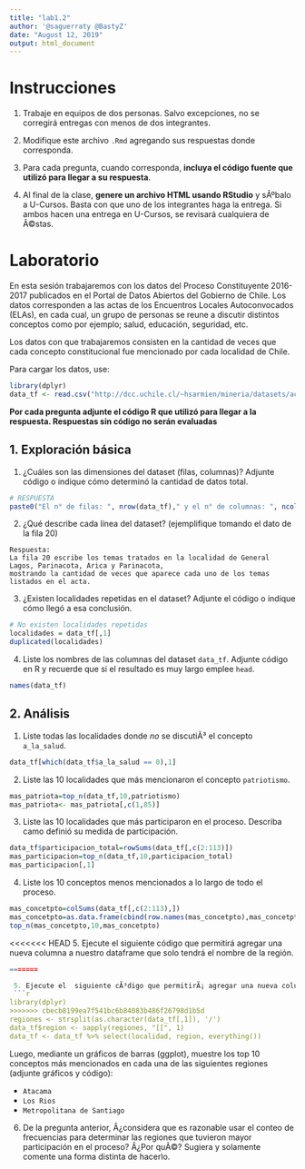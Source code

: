 ```yaml
---
title: "lab1.2"
author: '@saguerraty @BastyZ'
date: "August 12, 2019"
output: html_document
---
```

# Instrucciones

1. Trabaje en equipos de dos personas. Salvo excepciones, no se corregirá entregas con menos de dos integrantes.

2. Modifique este archivo `.Rmd` agregando sus respuestas donde corresponda.

3. Para cada pregunta, cuando corresponda, **incluya el código fuente que utilizó para llegar a su respuesta**.

4. Al final de la clase, **genere un archivo HTML usando RStudio** y sÃºbalo a U-Cursos.
   Basta con que uno de los integrantes haga la entrega. Si ambos hacen una entrega en U-Cursos, se revisará cualquiera de Ã©stas.


# Laboratorio


En esta sesión trabajaremos con los datos del Proceso Constituyente 2016-2017 publicados en el Portal de Datos Abiertos del Gobierno de Chile. Los datos corresponden a las actas de los Encuentros Locales Autoconvocados (ELAs), en cada cual, un grupo de personas se reune a discutir distintos conceptos como por ejemplo; salud, educación, seguridad, etc.

Los datos con que trabajaremos consisten en la cantidad de veces que cada concepto constitucional fue mencionado por cada localidad de Chile. 

Para cargar los datos, use:

```r
library(dplyr)
data_tf <- read.csv("http://dcc.uchile.cl/~hsarmien/mineria/datasets/actas.txt", header = T)
```


**Por cada pregunta adjunte el código R que utilizó para llegar a la respuesta. Respuestas sin código no serán evaluadas**

## 1. Exploración básica

1. ¿Cuáles son las dimensiones del dataset (filas, columnas)? Adjunte código o indique cómo determinó la cantidad de datos total. 

```r
# RESPUESTA
paste0("El n° de filas: ", nrow(data_tf)," y el n° de columnas: ", ncol(data_tf))
```

2. ¿Qué describe cada línea del dataset? (ejemplifique tomando el dato de la fila 20)

```
Respuesta:
La fila 20 escribe los temas tratados en la localidad de General Lagos, Parinacota, Arica y Parinacota,
mostrando la cantidad de veces que aparece cada uno de los temas listados en el acta.
```

3. ¿Existen localidades repetidas en el dataset? Adjunte el código o indique cómo llegó a esa conclusión.

```r
# No existen localidades repetidas
localidades = data_tf[,1]
duplicated(localidades)
```

4. Liste los nombres de las columnas del dataset `data_tf`. Adjunte código en R y recuerde que si el resultado es muy largo emplee `head`. 

```r
names(data_tf)
```


## 2. Análisis


 1. Liste todas las localidades donde *no* se discutiÃ³ el concepto `a_la_salud`.
```r
data_tf[which(data_tf$a_la_salud == 0),1]
```

 2. Liste las 10 localidades que más mencionaron el concepto `patriotismo`.
```r
mas_patriota=top_n(data_tf,10,patriotismo)
mas_patriota<- mas_patriota[,c(1,85)]
```

 3. Liste las 10 localidades que más participaron en el proceso. Describa camo definió su medida de participación.
```r
data_tf$participacion_total=rowSums(data_tf[,c(2:113)])
mas_participacion=top_n(data_tf,10,participacion_total)
mas_participacion[,1]
```


 4. Liste los 10 conceptos menos mencionados a lo largo de todo el proceso.
```r
mas_concetpto=colSums(data_tf[,c(2:113),])
mas_concetpto=as.data.frame(cbind(row.names(mas_concetpto),mas_concetpto))
top_n(mas_concetpto,10,mas_concetpto)
```

<<<<<<< HEAD
 5. Ejecute el  siguiente código que permitirá agregar una nueva columna a nuestro dataframe que solo tendrá el nombre de la región.
```r
=======

 5. Ejecute el  siguiente cÃ³digo que permitirÃ¡ agregar una nueva columna a nuestro dataframe que solo tendrÃ¡ el nombre de la regiÃ³n.
 ```r
library(dplyr)
>>>>>>> cbecb8199ea7f541bc6b84083b486f26798d1b5d
regiones <- strsplit(as.character(data_tf[,1]), '/')
data_tf$region <- sapply(regiones, "[[", 1)
data_tf <- data_tf %>% select(localidad, region, everything())
```

Luego, mediante un gráficos de barras (ggplot), muestre los top 10 conceptos más mencionados en cada una de las siguientes regiones (adjunte gráficos y código):

- `Atacama`
- `Los Rios`
- `Metropolitana de Santiago`


6. De la pregunta anterior, Â¿considera que es razonable usar el conteo de frecuencias para determinar las regiones que tuvieron mayor participación en el proceso? Â¿Por quÃ©? Sugiera y solamente comente una forma distinta de hacerlo.
